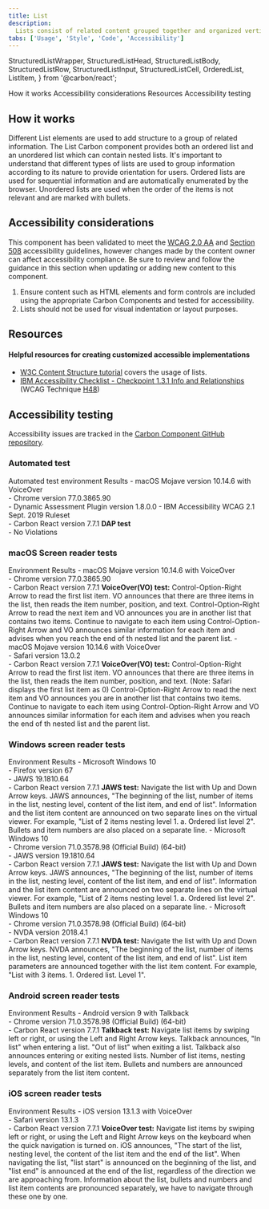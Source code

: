 ```yaml
---
title: List
description:
  Lists consist of related content grouped together and organized vertically.
tabs: ['Usage', 'Style', 'Code', 'Accessibility']
---
```


  StructuredListWrapper,
  StructuredListHead,
  StructuredListBody,
  StructuredListRow,
  StructuredListInput,
  StructuredListCell,
  OrderedList,
  ListItem,
} from '@carbon/react';

<AnchorLinks>
  <AnchorLink>How it works</AnchorLink>
  <AnchorLink>Accessibility considerations</AnchorLink>
  <AnchorLink>Resources</AnchorLink>
  <AnchorLink>Accessibility testing</AnchorLink>
</AnchorLinks>

## How it works

Different List elements are used to add structure to a group of related
information. The List Carbon component provides both an ordered list and an
unordered list which can contain nested lists. It's important to understand that
different types of lists are used to group information according to its nature
to provide orientation for users. Ordered lists are used for sequential
information and are automatically enumerated by the browser. Unordered lists are
used when the order of the items is not relevant and are marked with bullets.

## Accessibility considerations

This component has been validated to meet the
[WCAG 2.0 AA](https://www.w3.org/TR/WCAG20/) and
[Section 508](http://www.section508.gov/) accessibility guidelines, however
changes made by the content owner can affect accessibility compliance. Be sure
to review and follow the guidance in this section when updating or adding new
content to this component.

1. Ensure content such as HTML elements and form controls are included using the
   appropriate Carbon Components and tested for accessibility.
2. Lists should not be used for visual indentation or layout purposes.

## Resources

#### Helpful resources for creating customized accessible implementations

- [W3C Content Structure tutorial](https://www.w3.org/WAI/tutorials/page-structure/content/)
  covers the usage of lists.
- [IBM Accessibility Checklist - Checkpoint 1.3.1 Info and Relationships](https://www.ibm.com/able/requirements/requirements/#1_3_1)
  (WCAG Technique [H48](https://www.w3.org/WAI/WCAG21/Techniques/html/H48))

## Accessibility testing

Accessibility issues are tracked in the
[Carbon Component GitHub repository](https://github.com/carbon-design-system/carbon/issues?q=is%3Aopen+label%3A%22type%3A+a11y+%E2%99%BF%22+label%3A%22component%3A+list%22+).

### Automated test

<Row>
  <Column noGutterSm>
    <StructuredListWrapper>
      <StructuredListHead>
        <StructuredListRow head>
          <StructuredListCell head>
            Automated test environment
          </StructuredListCell>
          <StructuredListCell head>Results</StructuredListCell>
        </StructuredListRow>
      </StructuredListHead>
      <StructuredListBody>
        <StructuredListRow>
          <StructuredListCell>
            - macOS Mojave version 10.14.6 with VoiceOver
            <br />
            - Chrome version 77.0.3865.90
            <br />
            - Dynamic Assessment Plugin version 1.8.0.0 - IBM Accessibility WCAG
            2.1 Sept. 2019 Ruleset
            <br />- Carbon React version 7.7.1
          </StructuredListCell>
          <StructuredListCell>
            <strong>DAP test</strong>
            <br />- No Violations
          </StructuredListCell>
        </StructuredListRow>
      </StructuredListBody>
    </StructuredListWrapper>
  </Column>
</Row>

### macOS Screen reader tests

<Row>
  <Column noGutterSm>
    <StructuredListWrapper>
      <StructuredListHead>
        <StructuredListRow head>
          <StructuredListCell head>Environment </StructuredListCell>
          <StructuredListCell head>Results</StructuredListCell>
        </StructuredListRow>
      </StructuredListHead>
      <StructuredListBody>
        <StructuredListRow>
          <StructuredListCell>
            - macOS Mojave version 10.14.6 with VoiceOver
            <br />
            - Chrome version 77.0.3865.90
            <br />- Carbon React version 7.7.1
          </StructuredListCell>
          <StructuredListCell>
            <strong>VoiceOver(VO) test:</strong>
            <OrderedList>
              <ListItem>
                Control-Option-Right Arrow to read the first list item. VO
                announces that there are three items in the list, then reads the
                item number, position, and text.
              </ListItem>
              <ListItem>
                Control-Option-Right Arrow to read the next item and VO
                announces you are in another list that contains two items.
              </ListItem>
              <ListItem>
                Continue to navigate to each item using Control-Option-Right
                Arrow and VO announces similar information for each item and
                advises when you reach the end of th nested list and the parent
                list.
              </ListItem>
            </OrderedList>
          </StructuredListCell>
        </StructuredListRow>
        <StructuredListRow>
          <StructuredListCell>
            - macOS Mojave version 10.14.6 with VoiceOver
            <br />
            - Safari version 13.0.2
            <br />- Carbon React version 7.7.1
          </StructuredListCell>
          <StructuredListCell>
            <strong>VoiceOver(VO) test:</strong>
            <OrderedList>
              <ListItem>
                Control-Option-Right Arrow to read the first list item. VO
                announces that there are three items in the list, then reads the
                item number, position, and text. (Note: Safari displays the
                first list item as 0)
              </ListItem>
              <ListItem>
                Control-Option-Right Arrow to read the next item and VO
                announces you are in another list that contains two items.
              </ListItem>
              <ListItem>
                Continue to navigate to each item using Control-Option-Right
                Arrow and VO announces similar information for each item and
                advises when you reach the end of th nested list and the parent
                list.
              </ListItem>
            </OrderedList>
          </StructuredListCell>
        </StructuredListRow>
      </StructuredListBody>
    </StructuredListWrapper>
  </Column>
</Row>

### Windows screen reader tests

<Row>
  <Column noGutterSm>
    <StructuredListWrapper>
      <StructuredListHead>
        <StructuredListRow head>
          <StructuredListCell head>Environment</StructuredListCell>
          <StructuredListCell head>Results</StructuredListCell>
        </StructuredListRow>
      </StructuredListHead>
      <StructuredListBody>
        <StructuredListRow>
          <StructuredListCell>
            - Microsoft Windows 10
            <br />
            - Firefox version 67
            <br />
            - JAWS 19.1810.64
            <br />- Carbon React version 7.7.1
          </StructuredListCell>
          <StructuredListCell>
            <strong>JAWS test:</strong>
            <OrderedList>
              <ListItem>
                Navigate the list with Up and Down Arrow keys.
              </ListItem>
              <ListItem>
                JAWS announces, "The beginning of the list, number of items in
                the list, nesting level, content of the list item, and end of
                list".
              </ListItem>
              <ListItem>
                Information and the list item content are announced on two
                separate lines on the virtual viewer. For example, "List of 2
                items nesting level 1. a. Ordered list level 2".
              </ListItem>
              <ListItem>
                Bullets and item numbers are also placed on a separate line.
              </ListItem>
            </OrderedList>
          </StructuredListCell>
        </StructuredListRow>
        <StructuredListRow>
          <StructuredListCell>
            - Microsoft Windows 10
            <br />
            - Chrome version 71.0.3578.98 (Official Build) (64-bit)
            <br />
            - JAWS version 19.1810.64
            <br />- Carbon React version 7.7.1
          </StructuredListCell>
          <StructuredListCell>
            <strong>JAWS test:</strong>
            <OrderedList>
              <ListItem>
                Navigate the list with Up and Down Arrow keys.
              </ListItem>
              <ListItem>
                JAWS announces, "The beginning of the list, number of items in
                the list, nesting level, content of the list item, and end of
                list".
              </ListItem>
              <ListItem>
                Information and the list item content are announced on two
                separate lines on the virtual viewer. For example, "List of 2
                items nesting level 1. a. Ordered list level 2".
              </ListItem>
              <ListItem>
                Bullets and item numbers are also placed on a separate line.
              </ListItem>
            </OrderedList>
          </StructuredListCell>
        </StructuredListRow>
        <StructuredListRow>
          <StructuredListCell>
            - Microsoft Windows 10
            <br />
            - Chrome version 71.0.3578.98 (Official Build) (64-bit)
            <br />
            - NVDA version 2018.4.1
            <br />- Carbon React version 7.7.1
          </StructuredListCell>
          <StructuredListCell>
            <strong>NVDA test:</strong>
            <OrderedList>
              <ListItem>
                Navigate the list with Up and Down Arrow keys.
              </ListItem>
              <ListItem>
                NVDA announces, "The beginning of the list, number of items in
                the list, nesting level, content of the list item, and end of
                list".
              </ListItem>
              <ListItem>
                List item parameters are announced together with the list item
                content. For example, "List with 3 items. 1. Ordered list. Level
                1".
              </ListItem>
            </OrderedList>
          </StructuredListCell>
        </StructuredListRow>
      </StructuredListBody>
    </StructuredListWrapper>
  </Column>
</Row>

### Android screen reader tests

<Row>
  <Column noGutterSm>
    <StructuredListWrapper>
      <StructuredListHead>
        <StructuredListRow head>
          <StructuredListCell head>Environment </StructuredListCell>
          <StructuredListCell head>Results</StructuredListCell>
        </StructuredListRow>
      </StructuredListHead>
      <StructuredListBody>
        <StructuredListRow>
          <StructuredListCell>
            - Android version 9 with Talkback
            <br />
            - Chrome version 71.0.3578.98 (Official Build) (64-bit)
            <br />- Carbon React version 7.7.1
          </StructuredListCell>
          <StructuredListCell>
            <strong>Talkback test:</strong>
            <OrderedList>
              <ListItem>
                Navigate list items by swiping left or right, or using the Left
                and Right Arrow keys.
              </ListItem>
              <ListItem>
                Talkback announces, "In list" when entering a list. "Out of
                list" when exiting a list.
              </ListItem>
              <ListItem>
                Talkback also announces entering or exiting nested lists. Number
                of list items, nesting levels, and content of the list item.
              </ListItem>
              <ListItem>
                Bullets and numbers are announced separately from the list item
                content.
              </ListItem>
            </OrderedList>
          </StructuredListCell>
        </StructuredListRow>
      </StructuredListBody>
    </StructuredListWrapper>
  </Column>
</Row>

### iOS screen reader tests

<Row>
  <Column noGutterSm>
    <StructuredListWrapper>
      <StructuredListRow head>
        <StructuredListCell head>Environment </StructuredListCell>
        <StructuredListCell head>Results</StructuredListCell>
      </StructuredListRow>
      <StructuredListBody>
        <StructuredListRow>
          <StructuredListCell>
            - iOS version 13.1.3 with VoiceOver
            <br />
            - Safari version 13.1.3
            <br />- Carbon React version 7.7.1
          </StructuredListCell>
          <StructuredListCell>
            <strong>VoiceOver test:</strong>
            <OrderedList>
              <ListItem>
                Navigate list items by swiping left or right, or using the Left
                and Right Arrow keys on the keyboard when the quick navigation
                is turned on.
              </ListItem>
              <ListItem>
                iOS announces, "The start of the list, nesting level, the
                content of the list item and the end of the list".
              </ListItem>
              <ListItem>
                When navigating the list, "list start" is announced on the
                beginning of the list, and "list end" is announced at the end of
                the list, regardless of the direction we are approaching from.
              </ListItem>
              <ListItem>
                Information about the list, bullets and numbers and list item
                contents are pronounced separately, we have to navigate through
                these one by one.
              </ListItem>
            </OrderedList>
          </StructuredListCell>
        </StructuredListRow>
      </StructuredListBody>
    </StructuredListWrapper>
  </Column>
</Row>
